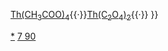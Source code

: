 {{周期表框架|[[钍化合物]]|钍化合物
|B=[[硼氢化钍|Th(BH<sub>4</sub>)<sub>4</sub>]]
|C=[[一碳化钍|ThC]]<br>[[二碳化钍|ThC<sub>2</sub>]]<br>[[碳酸钍|Th(CO<sub>3</sub>)<sub>2</sub>]]
|N=[[硝酸钍|Th(NO<sub>3</sub>)<sub>4</sub>]]
|O=[[一氧化钍|ThO]]<BR>[[二氧化钍|ThO<sub>2</sub>]]<BR>[[氢氧化钍|Th(OH)<sub>4</sub>]]
|F=[[四氟化钍|ThF<sub>4</sub>]]
|Si=[[二硅化钍|ThSi<sub>2</sub>]]
|P=[[偏磷酸钍|Th(PO<sub>3</sub>)<sub>4</sub>]]<br>[[磷酸钍|Th<sub>3</sub>(PO<sub>4</sub>)<sub>4</sub>]]<br>[[焦磷酸钍|ThP<sub>2</sub>O<sub>7</sub>]]
|S=[[二硫化钍|ThS<sub>2</sub>]]<BR>[[硫酸钍|Th(SO<sub>4</sub>)<sub>2</sub>]]
|Cl=[[四氯化钍|ThCl<sub>4</sub>]]<br>[[高氯酸钍|Th(ClO<sub>4</sub>)<sub>4</sub>]]
|V=[[偏钒酸钍|Th(VO<sub>3</sub>)<sub>4</sub>]]
|Cr=[[铬酸钍|Th(CrO<sub>4</sub>)<sub>2</sub>]]
|Se=[[二硒化钍|ThSe<sub>2</sub>]]<br>[[硒酸钍|Th(SeO<sub>4</sub>)<sub>2</sub>]]
|Br=[[四溴化钍|ThBr<sub>4</sub>]]
|I=[[四碘化钍|ThI<sub>4</sub>]]
|Re=[[高铼酸钍|Th(ReO<sub>4</sub>)<sub>4</sub>]]
|list2=钍的有机化合物及有机酸盐
: [[甲酸钍|Th(HCOO)<sub>4</sub>]]{{·}}[[乙酸钍|Th(CH<sub>3</sub>COO)<sub>4</sub>]]{{·}}[[草酸钍|Th(C<sub>2</sub>O<sub>4</sub>)<sub>2</sub>]]{{·}}{{le|二茂钍|Thorocene|Th(C<sub>8</sub>H<sub>8</sub>)<sub>2</sub>}}
}}<noinclude>
[[Category:钍化合物|*]]
[[Category:化学品模板|7 90]]
</noinclude>